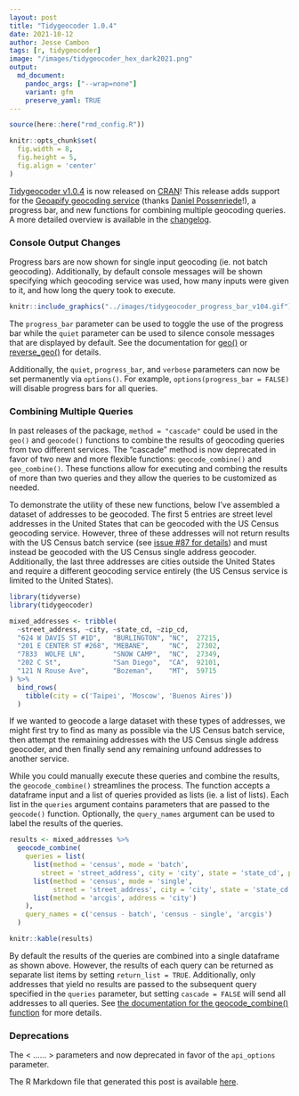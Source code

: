 ```yaml
---
layout: post
title: "Tidygeocoder 1.0.4"
date: 2021-10-12
author: Jesse Cambon
tags: [r, tidygeocoder]
image: "/images/tidygeocoder_hex_dark2021.png"
output: 
  md_document:
    pandoc_args: ["--wrap=none"]
    variant: gfm
    preserve_yaml: TRUE
---
```


```r
source(here::here("rmd_config.R"))

knitr::opts_chunk$set(
  fig.width = 8,
  fig.height = 5,
  fig.align = 'center'
)
```

[Tidygeocoder v1.0.4](https://jessecambon.github.io/tidygeocoder/) is now released on  [CRAN](https://cran.r-project.org/package=tidygeocoder)! This release adds support for the [Geoapify geocoding service](https://www.geoapify.com/geocoding-api) (thanks [Daniel Possenriede](https://github.com/dpprdan)!), a progress bar, and new functions for combining multiple geocoding queries. A more detailed overview is available in the [changelog](https://jessecambon.github.io/tidygeocoder/news/index.html).


### Console Output Changes

Progress bars are now shown for single input geocoding (ie. not batch geocoding). Additionally, by default console messages will be shown specifying which geocoding service was used, how many inputs were given to it, and how long the query took to execute. 

```r
knitr::include_graphics("../images/tidygeocoder_progress_bar_v104.gif")
```

The `progress_bar` parameter can be used to toggle the use of the progress bar while the `quiet` parameter can be used to silence console messages that are displayed by default. See the documentation for [geo()](https://jessecambon.github.io/tidygeocoder/reference/geo.html) or [reverse_geo()](https://jessecambon.github.io/tidygeocoder/reference/reverse_geo.html) for details.

Additionally, the `quiet`, `progress_bar`, and `verbose` parameters can now be set permanently via `options()`. For example, `options(progress_bar = FALSE)` will disable progress bars for all queries.

### Combining Multiple Queries

In past releases of the package, `method = "cascade"` could be used in the `geo()` and `geocode()` functions to combine the results of geocoding queries from two different services. The "cascade" method is now deprecated in favor of two new and more flexible functions: `geocode_combine()` and `geo_combine()`. These functions allow for executing and combing the results of more than two queries and they allow the queries to be customized as needed.

To demonstrate the utility of these new functions, below I've assembled a dataset of addresses to be geocoded. The first 5 entries are street level addresses in the United States that can be geocoded with the US Census geocoding service. However, three of these addresses will not return results with the US Census batch service (see [issue #87 for details](https://github.com/jessecambon/tidygeocoder/issues/87)) and must instead be geocoded with the US Census single address geocoder. Additionally, the last three addresses are cities outside the United States and require a different geocoding service entirely (the US Census service is limited to the United States).

```r
library(tidyverse)
library(tidygeocoder)

mixed_addresses <- tribble(
  ~street_address, ~city, ~state_cd, ~zip_cd,
  "624 W DAVIS ST #1D",   "BURLINGTON", "NC",  27215,
  "201 E CENTER ST #268", "MEBANE",     "NC",  27302,
  "7833  WOLFE LN",       "SNOW CAMP",  "NC",  27349,
  "202 C St",             "San Diego",  "CA",  92101,
  "121 N Rouse Ave",      "Bozeman",    "MT",  59715
) %>%
  bind_rows(
    tibble(city = c('Taipei', 'Moscow', 'Buenos Aires'))
  )
```

If we wanted to geocode a large dataset with these types of addresses, we might first try to find as many as possible via the US Census batch service, then attempt the remaining addresses with the US Census single address geocoder, and then finally send any remaining unfound addresses to another service. 

While you could manually execute these queries and combine the results, the `geocode_combine()` streamlines the process. The function accepts a dataframe input and a list of queries provided as lists (ie. a list of lists). Each list in the `queries` argument contains parameters that are passed to the `geocode()` function. Optionally, the `query_names` argument can be used to label the results of the queries. 

```r
results <- mixed_addresses %>%
  geocode_combine(
    queries = list(
      list(method = 'census', mode = 'batch', 
        street = 'street_address', city = 'city', state = 'state_cd', postalcode = 'zip_cd'),
      list(method = 'census', mode = 'single',
           street = 'street_address', city = 'city', state = 'state_cd', postalcode = 'zip_cd'),
      list(method = 'arcgis', address = 'city')
    ),
    query_names = c('census - batch', 'census - single', 'arcgis')
  )
```

```r
knitr::kable(results)
```

By default the results of the queries are combined into a single dataframe as shown above. However, the results of each query can be returned as separate list items by setting `return_list = TRUE`. Additionally, only addresses that yield no results are passed to the subsequent query specified in the `queries` parameter, but setting `cascade = FALSE` will send all addresses to all queries. See [the documentation for the geocode_combine() function](https://jessecambon.github.io/tidygeocoder/reference/geocode_combine.html) for more details.

### Deprecations

The < ...... > parameters and now deprecated in favor of the `api_options` parameter.


The R Markdown file that generated this post is available [here](https://github.com/jessecambon/jessecambon.github.io/blob/main/_posts/2021-04-19-tidygeocoder-1-0-3.Rmd).

